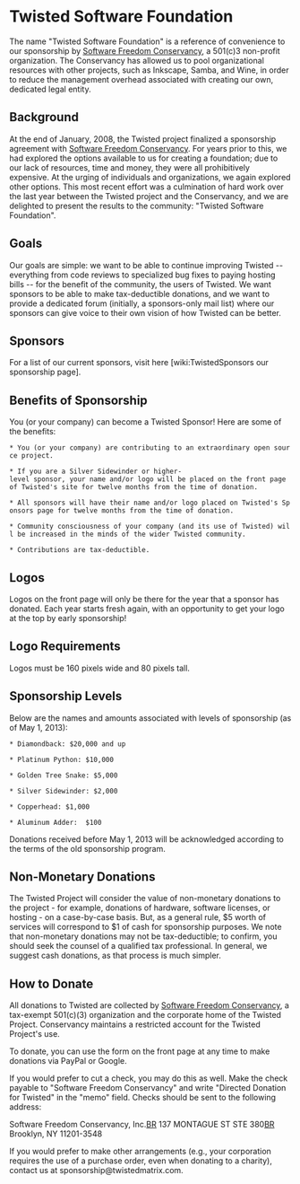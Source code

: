 = Twisted Software Foundation =

The name "Twisted Software Foundation" is a reference of convenience to our sponsorship by [http://sfconservancy.org/ Software Freedom Conservancy], a 501(c)3 non-profit organization. The Conservancy has allowed us to pool organizational resources with other projects, such as Inkscape, Samba, and Wine, in order to reduce the management overhead associated with creating our own, dedicated legal entity.

== Background ==

At the end of January, 2008, the Twisted project finalized a sponsorship agreement with [http://sfconservancy.org/ Software Freedom Conservancy]. For years prior to this, we had explored the options available to us for creating a foundation; due to our lack of resources, time and money, they were all prohibitively expensive. At the urging of individuals and organizations, we again explored other options. This most recent effort was a culmination of hard work over the last year between the Twisted project and the Conservancy, and we are delighted to present the results to the community: "Twisted Software Foundation".

== Goals ==

Our goals are simple: we want to be able to continue improving Twisted -- everything from code reviews to specialized bug fixes to paying hosting bills -- for the benefit of the community, the users of Twisted. We want sponsors to be able to make tax-deductible donations, and we want to provide a dedicated forum (initially, a sponsors-only mail list) where our sponsors can give voice to their own vision of how Twisted can be better.

== Sponsors ==

For a list of our current sponsors, visit here [wiki:TwistedSponsors our sponsorship page]. 

== Benefits of Sponsorship ==

You (or your company) can become a Twisted Sponsor!  Here are some of the benefits: 

 * You (or your company) are contributing to an extraordinary open source project.

 * If you are a Silver Sidewinder or higher-level sponsor, your name and/or logo will be placed on the front page of Twisted's site for twelve months from the time of donation. 

 * All sponsors will have their name and/or logo placed on Twisted's Sponsors page for twelve months from the time of donation.  

 * Community consciousness of your company (and its use of Twisted) will be increased in the minds of the wider Twisted community.
   
 * Contributions are tax-deductible.   

== Logos ==

Logos on the front page will only be there for the year that a sponsor has donated. Each year starts fresh again, with an opportunity to get your logo at the top by early sponsorship!

== Logo Requirements ==

Logos must be 160 pixels wide and 80 pixels tall.

== Sponsorship Levels ==

Below are the names and amounts associated with levels of sponsorship (as of May 1, 2013):
 
 * Diamondback: $20,000 and up

 * Platinum Python: $10,000

 * Golden Tree Snake: $5,000

 * Silver Sidewinder: $2,000

 * Copperhead: $1,000

 * Aluminum Adder:  $100

Donations received before May 1, 2013 will be acknowledged according to the terms of the old sponsorship program. 

== Non-Monetary Donations == 

The Twisted Project will consider the value of non-monetary donations to the project - for example, donations of hardware, software licenses, or hosting - on a case-by-case basis.  But, as a general rule, $5 worth of services will correspond to $1 of cash for sponsorship purposes.  We note that non-monetary donations may not be tax-deductible; to confirm, you should seek the counsel of a qualified tax professional. In general, we suggest cash donations, as that process is much simpler.

== How to Donate ==


All donations to Twisted are collected by [http://sfconservancy.org Software Freedom Conservancy], a tax-exempt 501(c)(3) organization and the corporate home of the Twisted Project.  Conservancy maintains a restricted account for the Twisted Project's use.  

To donate, you can use the form on the front page at any time to make donations via PayPal or Google. 

If you would prefer to cut a check, you may do this as well.  Make the check payable to "Software Freedom Conservancy" and write "Directed Donation for Twisted" in the "memo" field. Checks should be sent to the following address:

Software Freedom Conservancy, Inc.[[BR]]
137 MONTAGUE ST STE 380[[BR]]
Brooklyn, NY 11201-3548

If you would prefer to make other arrangements (e.g., your corporation requires the use of a purchase order, even when donating to a charity), contact us at sponsorship@twistedmatrix.com.  